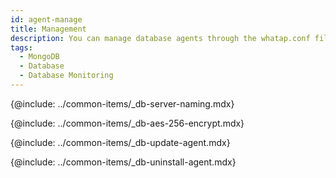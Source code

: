 ```yaml
---
id: agent-manage
title: Management
description: You can manage database agents through the whatap.conf file.
tags:
  - MongoDB
  - Database
  - Database Monitoring
---
```


<!-- Postgresql, Oracle 지원 프로세스 모니터링 -->

<!-- {@include: ../common-items/_db-agent-xos-process-monitoring.mdx}-->

<!-- 서버 이름을 임의로 부여해 관리하기 -->

{@include: ../common-items/_db-server-naming.mdx}  

<!-- AES 256 암호화 적용 -->

{@include: ../common-items/_db-aes-256-encrypt.mdx} 

<!-- 에이전트 업데이트-->

{@include: ../common-items/_db-update-agent.mdx}

<!-- 에이전트 삭제 -->

{@include: ../common-items/_db-uninstall-agent.mdx}  
